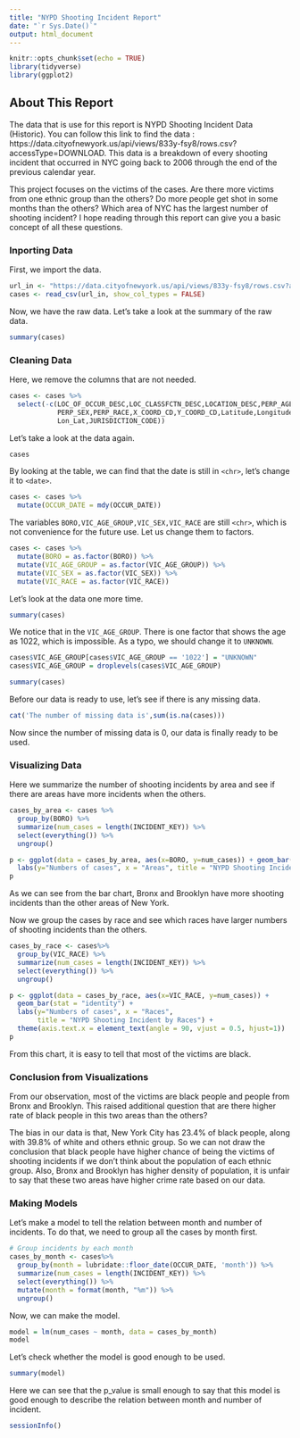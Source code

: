 ```yaml
---
title: "NYPD Shooting Incident Report"
date: "`r Sys.Date()`"
output: html_document
---
```


```r
knitr::opts_chunk$set(echo = TRUE)
library(tidyverse)
library(ggplot2)
```

## About This Report

The data that is use for this report is NYPD Shooting Incident Data (Historic). You can follow this link to find the data : https://data.cityofnewyork.us/api/views/833y-fsy8/rows.csv?accessType=DOWNLOAD. 
This data is a breakdown of every shooting incident that occurred in NYC going back to 2006 through the end of the previous calendar year.

This project focuses on the victims of the cases. Are there more victims from one ethnic group than the others? Do more people get shot in some months than the others? Which area of NYC has the largest number of shooting incident? I hope reading through this report can give you a basic concept of all these questions.

### Inporting Data
First, we import the data.

```r
url_in <- "https://data.cityofnewyork.us/api/views/833y-fsy8/rows.csv?accessType=DOWNLOAD"
cases <- read_csv(url_in, show_col_types = FALSE)
```

Now, we have the raw data. Let's take a look at the summary of the raw data.

```r
summary(cases)
```

### Cleaning Data

Here, we remove the columns that are not needed.

```r
cases <- cases %>%
  select(-c(LOC_OF_OCCUR_DESC,LOC_CLASSFCTN_DESC,LOCATION_DESC,PERP_AGE_GROUP,
            PERP_SEX,PERP_RACE,X_COORD_CD,Y_COORD_CD,Latitude,Longitude,
            Lon_Lat,JURISDICTION_CODE))
```

Let's take a look at the data again.

```r
cases
```

By looking at the table, we can find that the date is still in `<chr>`, let's change it to `<date>`.

```r
cases <- cases %>%
  mutate(OCCUR_DATE = mdy(OCCUR_DATE))
```

The variables `BORO,VIC_AGE_GROUP,VIC_SEX,VIC_RACE` are still `<chr>`, which is not convenience for the future use. Let us change them to factors.

```r
cases <- cases %>%
  mutate(BORO = as.factor(BORO)) %>%
  mutate(VIC_AGE_GROUP = as.factor(VIC_AGE_GROUP)) %>%
  mutate(VIC_SEX = as.factor(VIC_SEX)) %>%
  mutate(VIC_RACE = as.factor(VIC_RACE))
```

Let's look at the data one more time.

```r
summary(cases)
```

We notice that in the `VIC_AGE_GROUP`. There is one factor that shows the age as 1022, which is impossible. As a typo, we should change it to `UNKNOWN`.

```r
cases$VIC_AGE_GROUP[cases$VIC_AGE_GROUP == '1022'] = "UNKNOWN"
cases$VIC_AGE_GROUP = droplevels(cases$VIC_AGE_GROUP)
```

```r
summary(cases)
```

Before our data is ready to use, let's see if there is any missing data.

```r
cat('The number of missing data is',sum(is.na(cases)))
```

Now since the number of missing data is 0, our data is finally ready to be used.

### Visualizing Data

Here we summarize the number of shooting incidents by area and see if there are areas have more 
incidents when the others.
```r
cases_by_area <- cases %>%
  group_by(BORO) %>%
  summarize(num_cases = length(INCIDENT_KEY)) %>%
  select(everything()) %>%
  ungroup()
```

```r
p <- ggplot(data = cases_by_area, aes(x=BORO, y=num_cases)) + geom_bar(stat = "identity") +
  labs(y="Numbers of cases", x = "Areas", title = "NYPD Shooting Incident by Areas")
p
```

As we can see from the bar chart, Bronx and Brooklyn have more shooting incidents than the other areas of New York.

Now we group the cases by race and see which races have larger numbers of shooting incidents than the others.


```r
cases_by_race <- cases%>%
  group_by(VIC_RACE) %>%
  summarize(num_cases = length(INCIDENT_KEY)) %>%
  select(everything()) %>%
  ungroup()
```

```r
p <- ggplot(data = cases_by_race, aes(x=VIC_RACE, y=num_cases)) + 
  geom_bar(stat = "identity") +
  labs(y="Numbers of cases", x = "Races", 
       title = "NYPD Shooting Incident by Races") +
  theme(axis.text.x = element_text(angle = 90, vjust = 0.5, hjust=1))
p
```

From this chart, it is easy to tell that most of the victims are black.

### Conclusion from Visualizations
From our observation, most of the victims are black people and people from Bronx and Brooklyn. This raised additional question that are there higher rate of black people in this two areas than the others?

The bias in our data is that, New York City has 23.4% of black people, along with 39.8% of white and others ethnic group. So we can not draw the conclusion that black people have higher chance of being the victims of shooting incidents if we don't think about the population of each ethnic group. Also, Bronx and Brooklyn has higher density of population, it is unfair to say that these two areas have higher crime rate based on our data.


### Making Models

Let's make a model to tell the relation between month and number of incidents. To do that, we need to group all the cases by month first.

```r
# Group incidents by each month
cases_by_month <- cases%>%
  group_by(month = lubridate::floor_date(OCCUR_DATE, 'month')) %>%
  summarize(num_cases = length(INCIDENT_KEY)) %>%
  select(everything()) %>%
  mutate(month = format(month, "%m")) %>%
  ungroup()
```

Now, we can make the model.
```r
model = lm(num_cases ~ month, data = cases_by_month)
model
```

Let's check whether the model is good enough to be used.
```r
summary(model)
```

Here we can see that the p_value is small enough to say that this model is good enough to describe the relation between month and number of incident.

```r
sessionInfo()
```